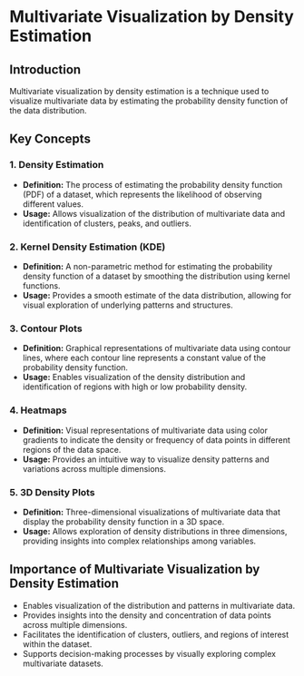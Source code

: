 # Multivariate Visualization by Density Estimation

## Introduction
Multivariate visualization by density estimation is a technique used to visualize multivariate data by estimating the probability density function of the data distribution.

## Key Concepts

### 1. Density Estimation
- **Definition:** The process of estimating the probability density function (PDF) of a dataset, which represents the likelihood of observing different values.
- **Usage:** Allows visualization of the distribution of multivariate data and identification of clusters, peaks, and outliers.

### 2. Kernel Density Estimation (KDE)
- **Definition:** A non-parametric method for estimating the probability density function of a dataset by smoothing the distribution using kernel functions.
- **Usage:** Provides a smooth estimate of the data distribution, allowing for visual exploration of underlying patterns and structures.

### 3. Contour Plots
- **Definition:** Graphical representations of multivariate data using contour lines, where each contour line represents a constant value of the probability density function.
- **Usage:** Enables visualization of the density distribution and identification of regions with high or low probability density.

### 4. Heatmaps
- **Definition:** Visual representations of multivariate data using color gradients to indicate the density or frequency of data points in different regions of the data space.
- **Usage:** Provides an intuitive way to visualize density patterns and variations across multiple dimensions.

### 5. 3D Density Plots
- **Definition:** Three-dimensional visualizations of multivariate data that display the probability density function in a 3D space.
- **Usage:** Allows exploration of density distributions in three dimensions, providing insights into complex relationships among variables.

## Importance of Multivariate Visualization by Density Estimation
- Enables visualization of the distribution and patterns in multivariate data.
- Provides insights into the density and concentration of data points across multiple dimensions.
- Facilitates the identification of clusters, outliers, and regions of interest within the dataset.
- Supports decision-making processes by visually exploring complex multivariate datasets.